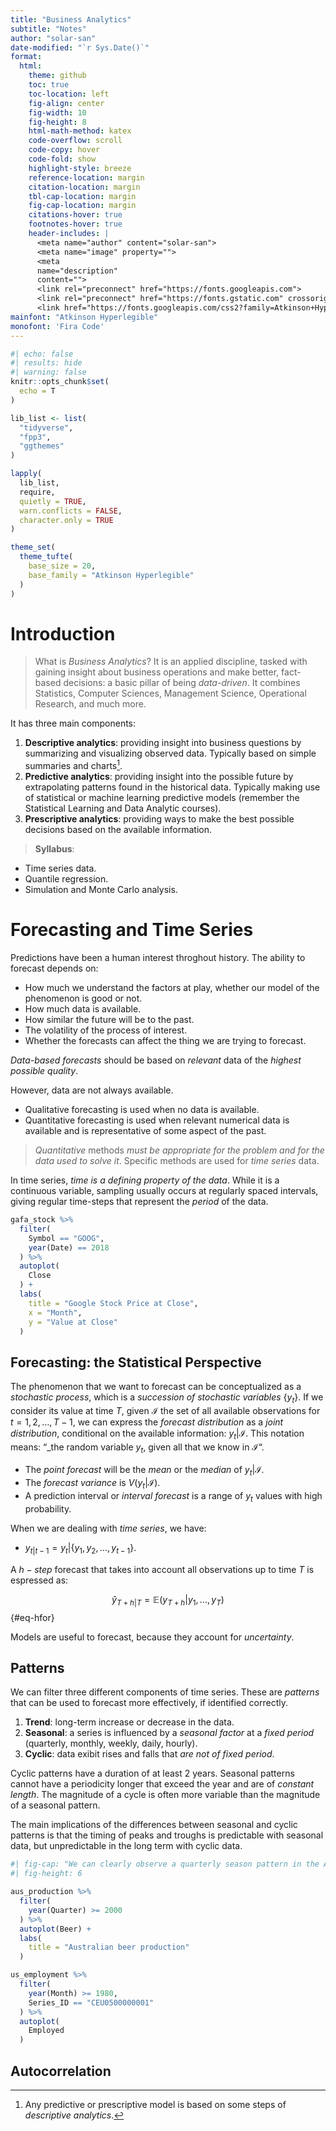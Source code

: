 ```yaml
---
title: "Business Analytics"
subtitle: "Notes"
author: "solar-san"
date-modified: "`r Sys.Date()`"
format:
  html:
    theme: github
    toc: true
    toc-location: left
    fig-align: center
    fig-width: 10
    fig-height: 8
    html-math-method: katex
    code-overflow: scroll
    code-copy: hover
    code-fold: show
    highlight-style: breeze
    reference-location: margin
    citation-location: margin
    tbl-cap-location: margin
    fig-cap-location: margin
    citations-hover: true
    footnotes-hover: true
    header-includes: |
      <meta name="author" content="solar-san">
      <meta name="image" property="">
      <meta 
      name="description"
      content="">
      <link rel="preconnect" href="https://fonts.googleapis.com">
      <link rel="preconnect" href="https://fonts.gstatic.com" crossorigin>
      <link href="https://fonts.googleapis.com/css2?family=Atkinson+Hyperlegible:ital,wght@0,400;0,700;1,400;1,700&family=Fira+Code&display=swap" rel="stylesheet">
mainfont: "Atkinson Hyperlegible"
monofont: 'Fira Code'
---
```


```r
#| echo: false
#| results: hide
#| warning: false
knitr::opts_chunk$set(
  echo = T
)

lib_list <- list(
  "tidyverse",
  "fpp3",
  "ggthemes"
)

lapply(
  lib_list,
  require,
  quietly = TRUE, 
  warn.conflicts = FALSE, 
  character.only = TRUE
)

theme_set(
  theme_tufte(
    base_size = 20,
    base_family = "Atkinson Hyperlegible"
  )
)
```

# Introduction

> What is _Business Analytics_? It is an applied discipline, tasked with gaining insight about business operations and make better, fact-based decisions: a basic pillar of being _data-driven_. It combines Statistics, Computer Sciences, Management Science, Operational Research, and much more.

It has three main components:

1. __Descriptive analytics__: providing insight into business questions by summarizing and visualizing observed data. Typically based on simple summaries and charts^[Any predictive or prescriptive model is based on some steps of _descriptive analytics_.].
2. __Predictive analytics__: providing insight into the possible future by extrapolating patterns found in the historical data. Typically making use of statistical or machine learning predictive models (remember the Statistical Learning and Data Analytic courses).
3. __Prescriptive analytics__: providing ways to make the best possible decisions based on the available information.

> __Syllabus__:

- Time series data.
- Quantile regression.
- Simulation and Monte Carlo analysis.

# Forecasting and Time Series

Predictions have been a human interest throghout history. The ability to forecast depends on:

- How much we understand the factors at play, whether our model of the phenomenon is good or not.
- How much data is available.
- How similar the future will be to the past.
- The volatility of the process of interest.
- Whether the forecasts can affect the thing we are trying to forecast.

:::{.callout-caution}
_Data-based forecasts_ should be based on _relevant_ data of the _highest possible quality_.
:::

However, data are not always available.

- Qualitative forecasting is used when no data is available.
- Quantitative forecasting is used when relevant numerical data is available and is representative of some aspect of the past.

> _Quantitative_ methods _must be appropriate for the problem and for the data used to solve it_. Specific methods are used for _time series_ data.

In time series, _time is a defining property of the data_. While it is a continuous variable, sampling usually occurs at regularly spaced intervals, giving regular time-steps that represent the _period_ of the data.

```r
gafa_stock %>% 
  filter(
    Symbol == "GOOG",
    year(Date) == 2018
  ) %>% 
  autoplot(
    Close
  ) +
  labs(
    title = "Google Stock Price at Close",
    x = "Month",
    y = "Value at Close"
  )
```

## Forecasting: the Statistical Perspective

The phenomenon that we want to forecast can be conceptualized as a _stochastic process_, which is a _succession of stochastic variables_ $\{ y_t \}$. If we consider its value at time $T$, given $\mathcal{I}$ the set of all available observations for $t = 1, 2, …, T -1$, we can express the _forecast distribution_ as a _joint distribution_, conditional on the available information: $y_t \vert \mathcal{I}$. This notation means: "_the random variable $y_t$, given all that we know in $\mathcal{I}$".

- The _point forecast_ will be the _mean_ or the _median_ of $y_t \vert \mathcal{I}$.
- The _forecast variance_ is $V(y_t \vert \mathcal{I})$. 
- A prediction interval or _interval forecast_ is a range of $y_t$ values with high probability.

When we are dealing with _time series_, we have:

- $y_{t \vert t-1} = y_{t} \vert \{ y_1, y_2, …, y_{t-1} \}$.

A $h-step$ forecast that takes into account all observations up to time $T$ is espressed as:

$$
\hat y_{T + h \vert T} = \mathbb{E} (y_{T + h}\vert y_1, …, y_T)
$$ {#eq-hfor}


Models are useful to forecast, because they account for _uncertainty_.

## Patterns

We can filter three different components of time series. These are _patterns_ that can be used to forecast more effectively, if identified correctly.

1. __Trend__: long-term increase or decrease in the data.
2. __Seasonal__: a series is influenced by a _seasonal factor_ at a _fixed period_ (quarterly, monthly, weekly, daily, hourly).
3. __Cyclic__: data exibit rises and falls that _are not of fixed period_.

:::{.callout-important}
Cyclic patterns have a duration of at least 2 years. 
Seasonal patterns cannot have a periodicity longer that exceed the year and are of _constant length_.
The magnitude of a cycle is often more variable than the magnitude of a seasonal pattern.
:::

The main implications of the differences between seasonal and cyclic patterns is that the timing of peaks and troughs is predictable with seasonal data, but unpredictable in the long term with cyclic data.

```r
#| fig-cap: "We can clearly observe a quarterly season pattern in the Australian beer production."
#| fig-height: 6

aus_production %>% 
  filter(
    year(Quarter) >= 2000
  ) %>% 
  autoplot(Beer) +
  labs(
    title = "Australian beer production"
  )
```

```r
us_employment %>% 
  filter(
    year(Month) >= 1980,
    Series_ID == "CEU0500000001"
  ) %>% 
  autoplot(
    Employed
  )
```

## Autocorrelation